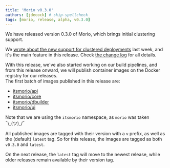 ```yaml
---
title: 'Morio v0.3.0'
authors: [jdecock] # skip-spellcheck
tags: [morio, release, alpha, v0.3.0]
---
```


We have released version 0.3.0 of Morio, which brings initial clustering support.

<!-- truncate -->

We [wrote about the new support for clustered
deployments](/blog/2024/08/01/clustering-support) last week, and it's the main
feature in this release. Check [the
change log](https://github.com/certeu/morio/blob/develop/CHANGELOG.md) for all
details.

With this release, we've also started working on our build pipelines,
and from this release onward, we will publish container images on the
Docker registry for our releases.  
The first batch of images published in this release are:

- [itsmorio/api](https://hub.docker.com/repository/docker/itsmorio/api/general)
- [itsmorio/core](https://hub.docker.com/repository/docker/itsmorio/core/general)
- [itsmorio/dbuilder](https://hub.docker.com/repository/docker/itsmorio/dbuilder/general)
- [itsmorio/ui](https://hub.docker.com/repository/docker/itsmorio/ui/general)

Note that we are using the `itsmorio` namespace, as `morio` was taken ¯\\\_(ツ)\_/¯

All published images are tagged with their version with a `v` prefix, as well
as the (default) `latest` tag.
So for this release, the images are tagged as both `v0.3.0` and `latest`.

On the next release, the `latest` tag will move to the newest release, while
older releases remain available by their version tag.
